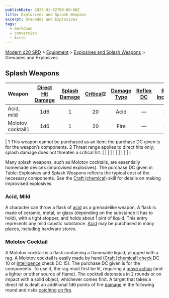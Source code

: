 ```yaml
---
publishDate: 2023-01-02T00:00:00Z
title: Explosives and Splash Weapons
excerpt: Grenades and Explosives
tags:
  - markdown
  - conversion
  - Astro
---
```


[Modern d20 SRD](/#modernD20) > [Equipment](modern-d20-srd-equipment-index) > [Explosives and Splash Weapons](modern-d20-srd-equipment-weapons-explosives-splash-general) > Grenades and Explosives

## Splash Weapons

| Weapon            | [Direct Hit Damage](modern-d20-srd-equipment-weapons-explosives-splash-general) | [Splash Damage](modern-d20-srd-equipment-weapons-explosives-splash-general) | [Critical](modern-d20-srd-equipment-weapons-explosives-splash-general)2 | [Damage Type](modern-d20-srd-equipment-weapons-explosives-splash-general) | [Reflex DC](modern-d20-srd-equipment-weapons-explosives-splash-general) | [Range Increment](modern-d20-srd-equipment-weapons-explosives-splash-general) | [Size](modern-d20-srd-equipment-weapons-explosives-splash-general) | [Weight](modern-d20-srd-equipment-weapons-explosives-splash-general) | [Purchase DC](modern-d20-srd-equipment-weapons-explosives-splash-general) | [Restriction](modern-d20-srd-equipment-weapons-explosives-splash-general) |
| :---------------- | :-----------------------------------------------------------------------------: | :-------------------------------------------------------------------------: | :---------------------------------------------------------------------: | :-----------------------------------------------------------------------: | :---------------------------------------------------------------------: | :---------------------------------------------------------------------------: | :----------------------------------------------------------------: | :------------------------------------------------------------------: | :-----------------------------------------------------------------------: | ------------------------------------------------------------------------: |
| Acid, mild        |                                       1d6                                       |                                      1                                      |                                   20                                    |                                   Acid                                    |                                    —                                     |                                    10 ft.                                     |                                Tiny                                |                                1 lb.                                 |                                     6                                     |                                                                          — |
| Molotov cocktail1 |                                       1d6                                       |                                      1                                      |                                   20                                    |                                   Fire                                    |                                    —                                     |                                    10 ft.                                     |                               Small                                |                                1 lb.                                 |                                     3                                     |                                                                          — |

| 1 This weapon cannot be purchased as an item; the purchase DC given is for the weapon’s components.
2 Threat range applies to direct hits only; splash damage does not threaten a critical hit. | | | | | | | | | | |

Many splash weapons, such as Molotov cocktails, are essentially homemade devices (improvised explosives). The purchase DC given in Table: Explosives and Splash Weapons reflects the typical cost of the necessary components. See the [Craft (chemical)](modern-d20-srd-skills-craft-chemical) skill for details on making improvised explosives.

### Acid, Mild

A character can throw a flask of [acid](modern-d20-srd-environment-hazards-acid) as a grenadelike weapon. A flask is made of ceramic, metal, or glass (depending on the substance it has to hold), with a tight stopper, and holds about 1 pint of liquid. This entry represents any mild caustic substance. [Acid](modern-d20-srd-environment-hazards-acid) may be purchased in many places, including hardware stores.

### Molotov Cocktail

A Molotov cocktail is a flask containing a flammable liquid, plugged with a rag. A Molotov cocktail is easily made by hand ([Craft [chemical]](modern-d20-srd-skills-craft-chemical) [check](modern-d20-srd-skills-skill-basics-php#skill-check-index) DC 10 or [Intelligence](modern-d20-srd-basics-ability-scores) check DC 15). The purchase DC given is for the components. To use it, the rag must first be lit, requiring a [move action](modern-d20-srd-combat-move-actions) (and a lighter or other source of flame). The cocktail detonates in 2 rounds or on impact with a solid object, whichever comes first. A target that takes a direct hit is dealt an additional 1d6 points of fire [damage](modern-d20-srd-combat-damage) in the following round and risks [catching on fire](modern-d20-srd-environment-hazards-catching-on-fire).
